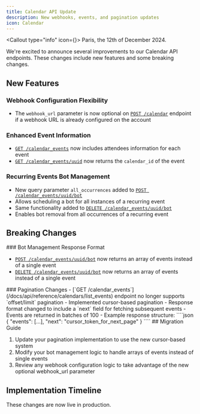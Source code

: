 ```yaml
---
title: Calendar API Update
description: New webhooks, events, and pagination updates
icon: Calendar
---
```



<Callout type="info" icon={<Info className="h-5 w-5" />}>
  Paris, the 12th of December 2024.
</Callout>

We're excited to announce several improvements to our Calendar API endpoints. These changes include new features and some breaking changes.

## New Features

### Webhook Configuration Flexibility

- The `webhook_url` parameter is now optional on [`POST /calendar`](/docs/api/reference/calendars/create_calendar) endpoint if a webhook URL is already configured on the account

### Enhanced Event Information

- [`GET /calendar_events`](/docs/api/reference/calendars/list_events) now includes attendees information for each event
- [`GET /calendar_events/uuid`](/docs/api/reference/calendars/get_event) now returns the `calendar_id` of the event

### Recurring Events Bot Management

- New query parameter `all_occurrences` added to [`POST /calendar_events/uuid/bot`](/docs/api/reference/calendars/schedule_record_event)
- Allows scheduling a bot for all instances of a recurring event
- Same functionality added to [`DELETE /calendar_events/uuid/bot`](/docs/api/reference/calendars/unschedule_record_event)
- Enables bot removal from all occurrences of a recurring event

## Breaking Changes

<Callout type="warn">
### Bot Management Response Format

- [`POST /calendar_events/uuid/bot`](/docs/api/reference/calendars/schedule_record_event) now returns an array of events instead of a single event
- [`DELETE /calendar_events/uuid/bot`](/docs/api/reference/calendars/unschedule_record_event) now returns an array of events instead of a single event

</Callout>

<Callout type="warn">
### Pagination Changes
- [`GET /calendar_events`](/docs/api/reference/calendars/list_events) endpoint no longer supports `offset/limit` pagination
- Implemented cursor-based pagination
- Response format changed to include a `next` field for fetching subsequent events
- Events are returned in batches of 100
- Example response structure:
  ````json
  {
    "events": [...],
    "next": "cursor_token_for_next_page"
  }
  ````
</Callout>
## Migration Guide

1. Update your pagination implementation to use the new cursor-based system
2. Modify your bot management logic to handle arrays of events instead of single events
3. Review any webhook configuration logic to take advantage of the new optional webhook_url parameter

## Implementation Timeline

These changes are now live in production.
